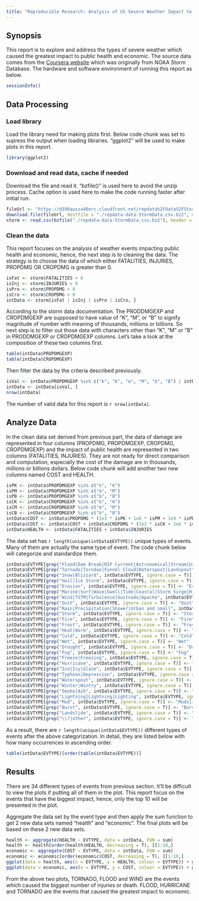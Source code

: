 ```yaml
---
title: "Reproducible Research: Analysis of US Severe Weather Impact to Public Health and Economic Problems"
---
```

## Synopsis
This report is to explore and address the types of severe weather which caused the greatest impact to public health and economic. The source data comes from the [Coursera website](https://d396qusza40orc.cloudfront.net/repdata%2Fdata%2FStormData.csv.bz2) which was originally from NOAA Storm Database. The hardware and software environment of running this report as below.
```r
sessionInfo()
```

## Data Processing
### Load library
Load the library need for making plots first. Below code chunk was set to supress the output when loading libraries. "ggplot2" will be used to make plots in this report.
```r
library(ggplot2)
```

### Download and read data, cache if needed
Download the file and read it. "bzfile()" is used here to avoid the unzip process. Cache option is used here to make the code running faster after initial run.
```r
fileUrl <- "https://d396qusza40orc.cloudfront.net/repdata%2Fdata%2FStormData.csv.bz2"
download.file(fileUrl, destfile = "./repdata-data-StormData.csv.bz2", method = "curl")
storm <- read.csv(bzfile("./repdata-data-StormData.csv.bz2"), header = T, stringsAsFactors = F)
```

### Clean the data
This report focuses on the analysis of weather events impacting public health and economic, hence, the next step is to cleaning the data. The strategy is to choose the data of which either FATALITIES, INJURIES, PROPDMG OR CROPDMG is greater than 0.
```r
isFat <- storm$FATALITIES > 0
isInj <- storm$INJURIES > 0
isPro <- storm$PROPDMG > 0
isCro <- storm$CROPDMG > 0
intData <- storm[isFat | isInj | isPro | isCro, ]
```

According to the storm data documentation. The PRODDMGEXP and CROPDMGEXP are supposed to have value of "K", "M", or "B" to signify magnitude of number with meaning of thousands, millions or billions. So next step is to filter out those data with characters other than "K", "M" or "B" in PRODDMGEXP or CROPDMGEXP columns. Let's take a look at the composition of these two columns first.
```r
table(intData$PROPDMGEXP)
table(intData$CROPDMGEXP)
```
Then filter the data by the criteria described previously.
```r
isVal <- intData$PROPDMGEXP %in% c("k", "K", "m", "M", "b", "B") | intData$CROPDMGEXP %in% c("k", "K", "m", "M", "b", "B")
intData <- intData[isVal, ]
nrow(intData)
```
The number of valid data for this report is `r nrow(intData)`.

## Analyze Data
In the clean data set derived from previous part, the data of damage are represented in four columns (PROPDMG, PROPDMGEXP, CROPDMG, CROPDMGEXP) and the impact of public health are represented in two columns (FATALITIES, INJURIES). They are not ready for direct comparison and computation, especially the cost of the damage are in thousands, millions or billions dollars. Below code chunk will add another two new columns named COST and HEALTH.
```r
isPK <- intData$PROPDMGEXP %in% c("k", "K")
isPM <- intData$PROPDMGEXP %in% c("m", "M")
isPB <- intData$PROPDMGEXP %in% c("b", "B")
isCK <- intData$CROPDMGEXP %in% c("k", "K")
isCM <- intData$CROPDMGEXP %in% c("m", "M")
isCB <- intData$CROPDMGEXP %in% c("b", "B")
intData$COST <- intData$PROPDMG * (1e3 * isPK + 1e6 * isPM + 1e9 * isPB)
intData$COST <- intData$COST + intData$CROPDMG * (1e3 * isCK + 1e6 * isCM + 1e9 * isCB)
intData$HEALTH <- intData$FATALITIES + intData$INJURIES
```
The data set has `r length(unique(intData$EVTYPE))` unique types of events. Many of them are actually the same type of event. The code chunk below will categorize and standardize them.
```r
intData$EVTYPE[grep("Flood|Dam Break|RIP Current|Astronomical|Stream|Urban small", intData$EVTYPE, ignore.case = T)] <- "Flood"
intData$EVTYPE[grep("Tornado|Torndao|Funnel Cloud|Waterspout|Landspout", intData$EVTYPE, ignore.case = T)] <- "Tornado"
intData$EVTYPE[grep("Snow|Blizzard", intData$EVTYPE, ignore.case = T)] <- "Snow"
intData$EVTYPE[grep("Hail|Ice Storm", intData$EVTYPE, ignore.case = T)] <- "Hail"
intData$EVTYPE[grep("Erosion", intData$EVTYPE, ignore.case = T)] <- "Erosion"
intData$EVTYPE[grep("Marine|Surf|Wave|Swell|Tide|Coastal|Storm Surge|High Water|Seiche", intData$EVTYPE, ignore.case = T)] <- "Wave"
intData$EVTYPE[grep("Wind|TSTM|Turbulence|Gustnado|Apache", intData$EVTYPE, ignore.case = T)] <- "Wind"
intData$EVTYPE[grep("Dust", intData$EVTYPE, ignore.case = T)] <- "Dust"
intData$EVTYPE[grep("Rain|Precipitation|Shower|Urban and small", intData$EVTYPE, ignore.case = T)] <- "Rain"
intData$EVTYPE[grep("Storm", intData$EVTYPE, ignore.case = T)] <- "Storm"
intData$EVTYPE[grep("Fire", intData$EVTYPE, ignore.case = T)] <- "Fire"
intData$EVTYPE[grep("Frost", intData$EVTYPE, ignore.case = T)] <- "Frost"
intData$EVTYPE[grep("Heat|Warm", intData$EVTYPE, ignore.case = T)] <- "Heat"
intData$EVTYPE[grep("Cold", intData$EVTYPE, ignore.case = T)] <- "Cold"
intData$EVTYPE[grep("Wet", intData$EVTYPE, ignore.case = T)] <- "Wet"
intData$EVTYPE[grep("Drought", intData$EVTYPE, ignore.case = T)] <- "Drought"
intData$EVTYPE[grep("Fog", intData$EVTYPE, ignore.case = T)] <- "Fog"
intData$EVTYPE[grep("Freeze|Freezing", intData$EVTYPE, ignore.case = T)] <- "Freeze"
intData$EVTYPE[grep("Hurricane", intData$EVTYPE, ignore.case = T)] <- "Hurricane"
intData$EVTYPE[grep("Ice|Icy|Glaze", intData$EVTYPE, ignore.case = T)] <- "Ice"
intData$EVTYPE[grep("Typhoon|Depression", intData$EVTYPE, ignore.case = T)] <- "Typhoon"
intData$EVTYPE[grep("Waterspout", intData$EVTYPE, ignore.case = T)] <- "Waterspout"
intData$EVTYPE[grep("Winter|Wintry", intData$EVTYPE, ignore.case = T)] <- "Winter"
intData$EVTYPE[grep("Smoke|Ash", intData$EVTYPE, ignore.case = T)] <- "Smoke"
intData$EVTYPE[grep("Ligntning|Lightning|Lighting", intData$EVTYPE, ignore.case = T)] <- "Lightning"
intData$EVTYPE[grep("Mud", intData$EVTYPE, ignore.case = T)] <- "Mudslide"
intData$EVTYPE[grep("Burst", intData$EVTYPE, ignore.case = T)] <- "Burst"
intData$EVTYPE[grep("Landslide", intData$EVTYPE, ignore.case = T)] <- "Landslide"
intData$EVTYPE[grep("\\?|other", intData$EVTYPE, ignore.case = T)] <- "Other"
```
As a result, there are `r length(unique(intData$EVTYPE))` different types of events after the above categorization. In detail, they are listed below with how many occurrences in ascending order.
```r
table(intData$EVTYPE)[order(table(intData$EVTYPE))]
```

## Results
There are 34 different types of events from previous section. It'll be difficult to view the plots if putting all of them in the plot. This report focus on the events that have the biggest impact, hence, only the top 10 will be presented in the plot.

Aggregate the data set by the event type and then apply the sum function to get 2 new data sets named "health" and "economic". The final plots will be based on these 2 new data sets.
```r
health <- aggregate(HEALTH ~ EVTYPE, data = intData, FUN = sum)
health <- health[order(health$HEALTH, decreasing = T), ][1:10,]
economic <- aggregate(COST ~ EVTYPE, data = intData, FUN = sum)
economic <- economic[order(economic$COST, decreasing = T), ][1:10,]
ggplot(data = health, aes(x = EVTYPE, y = HEALTH, colour = EVTYPE)) + geom_bar(aes(fill = EVTYPE),stat="identity") + xlab("Event Type") + ylab("Health (injury or death)") + theme(axis.text.x = element_text(angle = 45, hjust = 1, vjust = 1)) + ggtitle("Top 10 events caused the biggest impact to public health")
ggplot(data = economic, aes(x = EVTYPE, y = COST, colour = EVTYPE)) + geom_bar(aes(fill = EVTYPE),stat="identity") + xlab("Event Type") + ylab("Cost (dollars)") + theme(axis.text.x = element_text(angle = 45, hjust = 1, vjust = 1)) + ggtitle("Top 10 events caused the greatest impact to economic")
```

From the above two plots, TORNADO, FLOOD and WIND are the events which caused the biggest number of injuries or death. FLOOD, HURRICANE and TORNADO are the events that caused the greatest impact to economic.
